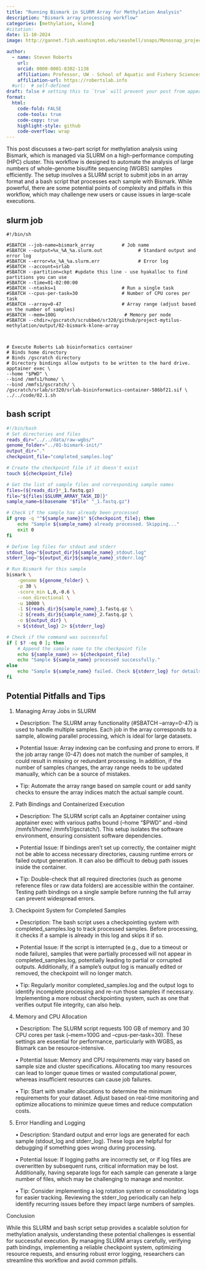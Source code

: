 ```yaml
---
title: "Running Bismark in SLURM Array for Methylation Analysis"
description: "Bismark array processing workflow"
categories: [methylation, klone]
#citation: 
date: 11-10-2024
image: http://gannet.fish.washington.edu/seashell/snaps/Monosnap_project-mytilus-methylation__RStudio_Server_2024-11-10_11-32-22.png # finding a good image

author:
  - name: Steven Roberts
    url: 
    orcid: 0000-0001-8302-1138
    affiliation: Professor, UW - School of Aquatic and Fishery Sciences
    affiliation-url: https://robertslab.info
  #url:  # self-defined
draft: false # setting this to `true` will prevent your post from appearing on your listing page until you're ready!
format:
  html:
    code-fold: FALSE
    code-tools: true
    code-copy: true
    highlight-style: github
    code-overflow: wrap
---
```



This post discusses a two-part script for methylation analysis using Bismark, which is managed via SLURM on a high-performance computing (HPC) cluster. This workflow is designed to automate the analysis of large numbers of whole-genome bisulfite sequencing (WGBS) samples efficiently. The setup involves a SLURM script to submit jobs in an array format and a bash script that processes each sample with Bismark. While powerful, there are some potential points of complexity and pitfalls in this workflow, which may challenge new users or cause issues in large-scale executions.

## slurm job
```shell
#!/bin/sh

#SBATCH --job-name=bismark_array          # Job name
#SBATCH --output=%x_%A_%a.slurm.out             # Standard output and error log
#SBATCH --error=%x_%A_%a.slurm.err              # Error log
#SBATCH --account=srlab
#SBATCH --partition=ckpt #update this line - use hyakalloc to find partitions you can use
#SBATCH --time=01-02:00:00
#SBATCH --ntasks=1                        # Run a single task
#SBATCH --cpus-per-task=30                # Number of CPU cores per task
#SBATCH --array=0-47                      # Array range (adjust based on the number of samples)
#SBATCH --mem=100G                         # Memory per node
#SBATCH --chdir=/gscratch/scrubbed/sr320/github/project-mytilus-methylation/output/02-bismark-klone-array



# Execute Roberts Lab bioinformatics container
# Binds home directory
# Binds /gscratch directory
# Directory bindings allow outputs to be written to the hard drive.
apptainer exec \
--home "$PWD" \
--bind /mmfs1/home/ \
--bind /mmfs1/gscratch/ \
/gscratch/srlab/sr320/srlab-bioinformatics-container-586bf21.sif \
../../code/02.1.sh

```

## bash script

```bash
#!/bin/bash
# Set directories and files
reads_dir="../../data/raw-wgbs/"
genome_folder="../01-bismark-init/"
output_dir="."
checkpoint_file="completed_samples.log"

# Create the checkpoint file if it doesn't exist
touch ${checkpoint_file}

# Get the list of sample files and corresponding sample names
files=(${reads_dir}*_1.fastq.gz)
file="${files[$SLURM_ARRAY_TASK_ID]}"
sample_name=$(basename "$file" "_1.fastq.gz")

# Check if the sample has already been processed
if grep -q "^${sample_name}$" ${checkpoint_file}; then
    echo "Sample ${sample_name} already processed. Skipping..."
    exit 0
fi

# Define log files for stdout and stderr
stdout_log="${output_dir}${sample_name}_stdout.log"
stderr_log="${output_dir}${sample_name}_stderr.log"

# Run Bismark for this sample
bismark \
    -genome ${genome_folder} \
    -p 30 \
    -score_min L,0,-0.6 \
    --non_directional \
    -u 10000 \
    -1 ${reads_dir}${sample_name}_1.fastq.gz \
    -2 ${reads_dir}${sample_name}_2.fastq.gz \
    -o ${output_dir} \
    > ${stdout_log} 2> ${stderr_log}

# Check if the command was successful
if [ $? -eq 0 ]; then
    # Append the sample name to the checkpoint file
    echo ${sample_name} >> ${checkpoint_file}
    echo "Sample ${sample_name} processed successfully."
else
    echo "Sample ${sample_name} failed. Check ${stderr_log} for details."
fi

```

## Potential Pitfalls and Tips

1. Managing Array Jobs in SLURM

	•	Description: The SLURM array functionality (#SBATCH --array=0-47) is used to handle multiple samples. Each job in the array corresponds to a sample, allowing parallel processing, which is ideal for large datasets.
	
	•	Potential Issue: Array indexing can be confusing and prone to errors. If the job array range (0-47) does not match the number of samples, it could result in missing or redundant processing. In addition, if the number of samples changes, the array range needs to be updated manually, which can be a source of mistakes.
	
	•	Tip: Automate the array range based on sample count or add sanity checks to ensure the array indices match the actual sample count.

2. Path Bindings and Containerized Execution

	•	Description: The SLURM script calls an Apptainer container using apptainer exec with various paths bound (--home "$PWD" and --bind /mmfs1/home/ /mmfs1/gscratch/). This setup isolates the software environment, ensuring consistent software dependencies.
	
	•	Potential Issue: If bindings aren’t set up correctly, the container might not be able to access necessary directories, causing runtime errors or failed output generation. It can also be difficult to debug path issues inside the container.
	
	•	Tip: Double-check that all required directories (such as genome reference files or raw data folders) are accessible within the container. Testing path bindings on a single sample before running the full array can prevent widespread errors.

3. Checkpoint System for Completed Samples

	•	Description: The bash script uses a checkpointing system with completed_samples.log to track processed samples. Before processing, it checks if a sample is already in this log and skips it if so.
	
	•	Potential Issue: If the script is interrupted (e.g., due to a timeout or node failure), samples that were partially processed will not appear in completed_samples.log, potentially leading to partial or corrupted outputs. Additionally, if a sample’s output log is manually edited or removed, the checkpoint will no longer match.
	
	•	Tip: Regularly monitor completed_samples.log and the output logs to identify incomplete processing and re-run those samples if necessary. Implementing a more robust checkpointing system, such as one that verifies output file integrity, can also help.

4. Memory and CPU Allocation

	•	Description: The SLURM script requests 100 GB of memory and 30 CPU cores per task (--mem=100G and --cpus-per-task=30). These settings are essential for performance, particularly with WGBS, as Bismark can be resource-intensive.
	
	•	Potential Issue: Memory and CPU requirements may vary based on sample size and cluster specifications. Allocating too many resources can lead to longer queue times or wasted computational power, whereas insufficient resources can cause job failures.
	
	•	Tip: Start with smaller allocations to determine the minimum requirements for your dataset. Adjust based on real-time monitoring and optimize allocations to minimize queue times and reduce computation costs.

5. Error Handling and Logging

	•	Description: Standard output and error logs are generated for each sample (stdout_log and stderr_log). These logs are helpful for debugging if something goes wrong during processing.
	
	•	Potential Issue: If logging paths are incorrectly set, or if log files are overwritten by subsequent runs, critical information may be lost. Additionally, having separate logs for each sample can generate a large number of files, which may be challenging to manage and monitor.
	
	•	Tip: Consider implementing a log rotation system or consolidating logs for easier tracking. Reviewing the stderr_log periodically can help identify recurring issues before they impact large numbers of samples.

Conclusion

While this SLURM and bash script setup provides a scalable solution for methylation analysis, understanding these potential challenges is essential for successful execution. By managing SLURM arrays carefully, verifying path bindings, implementing a reliable checkpoint system, optimizing resource requests, and ensuring robust error logging, researchers can streamline this workflow and avoid common pitfalls.
